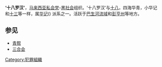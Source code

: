 {{Unreferenced |time=2009-01-17T19:01:09+00:00 }}
'''‘十八罗汉’'''，[[马来西亚私会党|马来西亚私会党]]-[[黑社会|黑社会]]组织。‘十八罗汉’与[[十八|十八]]，四海华青，小华记和[[马来西亚私会党|十三]]等一样，属[[华记|华记]]('''{{lang|en|Wah Kee}}''') 派系之一。活跃于[[巴生河流域|巴生河流域]]和[[彭亨州|彭亨州]]等地方。

==参见==
*[[青帮|青帮]]
*[[三合会|三合会]]

[[Category:犯罪組織|Category:犯罪組織]]